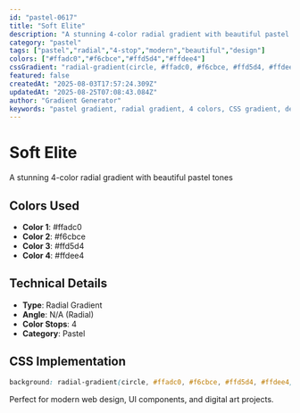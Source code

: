 ```yaml
---
id: "pastel-0617"
title: "Soft Elite"
description: "A stunning 4-color radial gradient with beautiful pastel tones"
category: "pastel"
tags: ["pastel","radial","4-stop","modern","beautiful","design"]
colors: ["#ffadc0","#f6cbce","#ffd5d4","#ffdee4"]
cssGradient: "radial-gradient(circle, #ffadc0, #f6cbce, #ffd5d4, #ffdee4)"
featured: false
createdAt: "2025-08-03T17:57:24.309Z"
updatedAt: "2025-08-25T07:08:43.084Z"
author: "Gradient Generator"
keywords: "pastel gradient, radial gradient, 4 colors, CSS gradient, design, #ffadc0, #f6cbce, #ffd5d4, #ffdee4"
---
```


# Soft Elite

A stunning 4-color radial gradient with beautiful pastel tones

## Colors Used
- **Color 1**: #ffadc0
- **Color 2**: #f6cbce
- **Color 3**: #ffd5d4
- **Color 4**: #ffdee4

## Technical Details
- **Type**: Radial Gradient
- **Angle**: N/A (Radial)
- **Color Stops**: 4
- **Category**: Pastel

## CSS Implementation
```css
background: radial-gradient(circle, #ffadc0, #f6cbce, #ffd5d4, #ffdee4);
```

Perfect for modern web design, UI components, and digital art projects.
